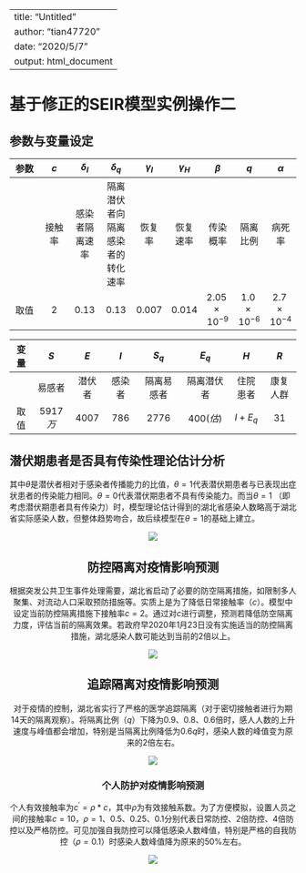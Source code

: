 
---
title: "Untitled"
author: "tian47720"
date: "2020/5/7"
output: html_document
---

# 基于修正的SEIR模型实例操作二
## 参数与变量设定

参数|$c$|$\delta_{I}$|$\delta_{q}$|$\gamma_{I}$|$\gamma_{H}$|$\beta$|$q$|$\alpha$
:----:|:----:| :----: | :----: | :----: | :----: | :----: | :----: | :----: 
| |接触率|感染者隔离速率|隔离潜伏者向隔离感染者的转化速率|恢复率|恢复速率|传染概率|隔离比例|病死率
取值|$2$|$0.13$|$0.13$|$0.007$|$0.014$|$2.05\times10^{-9}$|$1.0\times10^{-6}$|$2.7\times10^{-4}$


|变量|$S$|$E$|$I$|$S_{q}$|$E_{q}$|$H$|$R$|
|:----:|:----:| :----: | :----: | :----: | :----: | :----: | :----: |
| |易感者|潜伏者|感染者|隔离易感者|隔离潜伏者|住院患者|康复人群|
|取值|$5917万$|$4007$|$786$|$2776$|$400(估)$|$I+E_{q}$|$31$|


## 潜伏期患者是否具有传染性理论估计分析
其中$\theta$是潜伏者相对于感染者传播能力的比值，$\theta=1$代表潜伏期患者与已表现出症状患者的传染能力相同。$\theta=0$代表潜伏期患者不具有传染能力。而当$\theta=1$ （即考虑潜伏期患者具有传染力）时，模型理论估计得到的湖北省感染人数略高于湖北省实际感染人数，但整体趋势吻合，故后续模型在$\theta=1$的基础上建立。

<center>![](https://i.loli.net/2020/05/07/JYPW3NOtUrHgpK5.png)<center>

## 防控隔离对疫情影响预测
根据突发公共卫生事件处理需要，湖北省启动了必要的防空隔离措施，如限制多人聚集、对流动人口采取预防措施等。实质上是为了降低日常接触率（$c$）。模型中设定当前防控隔离措施下接触率$c=2$。通过对$c$进行调整，预测若降低防空隔离力度，评估当前的隔离效果。若政府早2020年1月23日没有实施适当的防控隔离措施，湖北感染人数可能达到当前的2倍以上。

<center>![](https://i.loli.net/2020/05/07/pIBnDayMljFRgUQ.png)<center>

## 追踪隔离对疫情影响预测
对于疫情的控制，湖北省实行了严格的医学追踪隔离（对于密切接触者进行为期14天的隔离观察）。将隔离比例（$q$）下降为0.9、0.8、0.6倍时，感人人数的上升速度与峰值都会增加，特别是当隔离比例降低为$0.6q$时，感染人数的峰值变为原来的2倍左右。

<center>![](https://i.loli.net/2020/05/07/RefSt28EgcUlTuv.png)<center>

### 个人防护对疫情影响预测
个人有效接触率为$c^{'}=\rho*c$，其中$\rho$为有效接触系数。为了方便模拟，设置人员之间的接触率$c=10$，$\rho=1、0.5、0.25、0.1$分别代表日常防控、2倍防控、4倍防控以及严格防控。可见加强自我防控可以降低感染人数峰值，特别是严格的自我防控（$\rho=0.1$）时感染人数峰值降为原来的50%左右。

<center>![](https://i.loli.net/2020/05/07/OExJeQC5WpcsVr3.png)<center>
